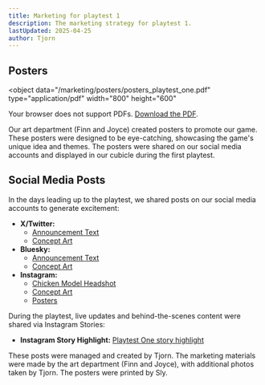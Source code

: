 ```yaml
---
title: Marketing for playtest 1
description: The marketing strategy for playtest 1.
lastUpdated: 2025-04-25
author: Tjorn
---
```


## Posters

<object
  data="/marketing/posters/posters_playtest_one.pdf"
  type="application/pdf"
  width="800"
  height="600"
>
  <p>
    Your browser does not support PDFs.
    <a href="/marketing/posters/posters_playtest_one.pdf">Download the PDF</a>.
  </p>
</object>

Our art department (Finn and Joyce) created posters to promote our game. These posters were designed to be eye-catching, showcasing the game's unique idea and themes. The posters were shared on our social media accounts and displayed in our cubicle during the first playtest.

## Social Media Posts

In the days leading up to the playtest, we shared posts on our social media accounts to generate excitement:

- **X/Twitter:**
  - [Announcement Text](https://x.com/StudioFishbones/status/1913592936131895533)
  - [Concept Art](https://x.com/StudioFishbones/status/1913599084922892306)
- **Bluesky:**
  - [Announcement Text](https://bsky.app/profile/studiofishbones.com/post/3ln6c6jvqss22)
  - [Concept Art](https://bsky.app/profile/studiofishbones.com/post/3ln6djaqsa22o)
- **Instagram:**
  - [Chicken Model Headshot](https://www.instagram.com/p/DIoaFTSMxsm)
  - [Concept Art](https://www.instagram.com/p/DIoaT6JMI9Y)
  - [Posters](https://www.instagram.com/p/DIvvi9espdn)

During the playtest, live updates and behind-the-scenes content were shared via Instagram Stories:

- **Instagram Story Highlight:** [Playtest One story highlight](https://www.instagram.com/stories/highlights/18055612454272373/)

These posts were managed and created by Tjorn. The marketing materials were made by the art department (Finn and Joyce), with additional photos taken by Tjorn. The posters were printed by Sly.
